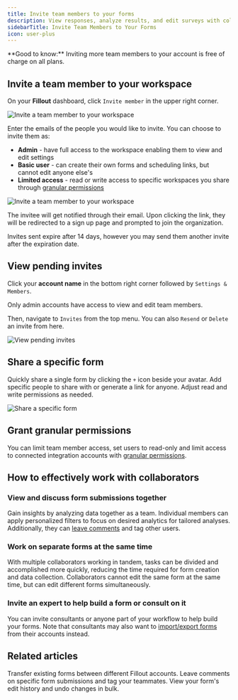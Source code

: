 ```yaml
---
title: Invite team members to your forms
description: View responses, analyze results, and edit surveys with collaborators by adding free seats to your account.
sidebarTitle: Invite Team Members to Your Forms
icon: user-plus
---
```


<Check>
**Good to know:** Inviting more team members to your account is free of charge on all plans.
</Check>

## Invite a team member to your workspace

On your **Fillout** dashboard, click `Invite member` in the upper right corner.

<Frame>
  <img src="/images/account/image-7.png" alt="Invite a team member to your workspace" />
</Frame>

Enter the emails of the people you would like to invite. You can choose to invite them as:

- **Admin** - have full access to the workspace enabling them to view and edit settings
- **Basic user** - can create their own forms and scheduling links, but cannot edit anyone else's
- **Limited access** \- read or write access to specific workspaces you share through [granular permissions](/help/granular-permissions)

<Frame>
  <img src="/images/account/image-8.png" alt="Invite a team member to your workspace" />
</Frame>

The invitee will get notified through their email. Upon clicking the link, they will be redirected to a sign up page and prompted to join the organization.

<Note>
Invites sent expire after 14 days, however you may send them another invite after the expiration date.
</Note>

## View pending invites

Click your **account name** in the bottom right corner followed by `Settings & Members`.

<Note>
Only admin accounts have access to view and edit team members.
</Note>

Then, navigate to `Invites` from the top menu. You can also `Resend` or `Delete` an invite from here.

<Frame>
  <img src="/images/account/image-9.png" alt="View pending invites" />
</Frame>

## Share a specific form

Quickly share a single form by clicking the `+` icon beside your avatar. Add specific people to share with or generate a link for anyone. Adjust read and write permissions as needed.

<Frame>
  <img src="/images/account/image-10.png" alt="Share a specific form" />
</Frame>

## Grant granular permissions

You can limit team member access, set users to read-only and limit access to connected integration accounts with [granular permissions](/help/granular-permissions).

## How to effectively work with collaborators

### View and discuss form submissions together

Gain insights by analyzing data together as a team. Individual members can apply personalized filters to focus on desired analytics for tailored analyses. Additionally, they can [leave comments](/help/comment) and tag other users.

### Work on separate forms at the same time

With multiple collaborators working in tandem, tasks can be divided and accomplished more quickly, reducing the time required for form creation and data collection. Collaborators cannot edit the same form at the same time, but can edit different forms simultaneously.

### Invite an expert to help build a form or consult on it

You can invite consultants or anyone part of your workflow to help build your forms. Note that consultants may also want to [import/export forms](/help/importing-and-exporting-forms) from their accounts instead.

## Related articles

<CardGroup cols={3}>
  <Card title="Import and export forms" href="/help/importing-and-exporting-forms" icon="folder-open" iconType="regular" color="#FFC738">
  Transfer existing forms between different Fillout accounts.
  </Card>
  <Card title="Comment on form submissions" icon="comment-dots" iconType="regular" color="#FFC738" href="/help/comment">
  Leave comments on specific form submissions and tag your teammates.
  </Card>
  <Card title="Restore previous version" icon="rectangle-history-circle-user" iconType="regular" color="#FFC738" href="/help/restore-previous-version">
  View your form's edit history and undo changes in bulk.
  </Card>
</CardGroup>
